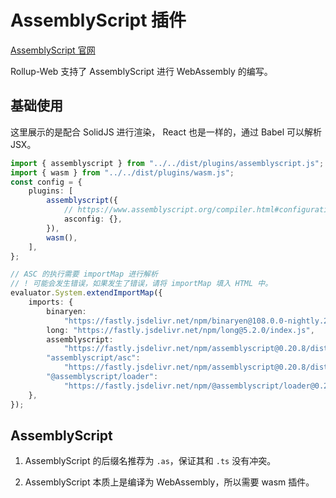 
# AssemblyScript 插件

[AssemblyScript 官网](https://www.assemblyscript.org/)

Rollup-Web 支持了 AssemblyScript 进行 WebAssembly 的编写。

## 基础使用

这里展示的是配合 SolidJS 进行渲染， React 也是一样的，通过 Babel 可以解析 JSX。

```ts
import { assemblyscript } from "../../dist/plugins/assemblyscript.js";
import { wasm } from "../../dist/plugins/wasm.js";
const config = {
    plugins: [
        assemblyscript({
            // https://www.assemblyscript.org/compiler.html#configuration-file
            asconfig: {},
        }),
        wasm(),
    ],
};

// ASC 的执行需要 importMap 进行解析
// ! 可能会发生错误，如果发生了错误，请将 importMap 填入 HTML 中。
evaluator.System.extendImportMap({
    imports: {
        binaryen:
            "https://fastly.jsdelivr.net/npm/binaryen@108.0.0-nightly.20220528/index.js",
        long: "https://fastly.jsdelivr.net/npm/long@5.2.0/index.js",
        assemblyscript:
            "https://fastly.jsdelivr.net/npm/assemblyscript@0.20.8/dist/assemblyscript.js",
        "assemblyscript/asc":
            "https://fastly.jsdelivr.net/npm/assemblyscript@0.20.8/dist/asc.js",
        "@assemblyscript/loader":
            "https://fastly.jsdelivr.net/npm/@assemblyscript/loader@0.20.6/index.js",
    },
});
```

## AssemblyScript

1. AssemblyScript 的后缀名推荐为 `.as`，保证其和 `.ts` 没有冲突。

2. AssemblyScript 本质上是编译为 WebAssembly，所以需要 wasm 插件。
